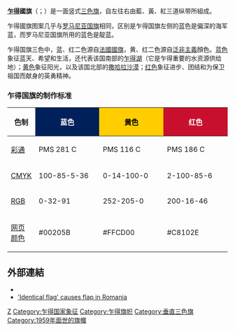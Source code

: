 {{National flag infobox|
Name = 乍得|
Article = 國旗|
Image = Flag of Chad.svg|
Use = 110110|
Symbol = |
Proportion = 2:3|
Adoption = 1959年11月6日|
Design = 由藍、黃、紅三條縱帶組成。|
Diminutive = |
}}
'''[[乍得|乍得]]國旗'''（{{lang-fr|Drapeau du Tchad}}；{{lang-ar|علم تشاد}}）是一面竖式[[三色旗|三色旗]]，自左往右由藍、黃、紅三道纵带所組成。

乍得國旗图案几乎与[[罗马尼亚国旗|罗马尼亚国旗]]相同，区别是乍得国旗左侧的蓝色是偏深的海军蓝，而罗马尼亚国旗所用的蓝色是靛蓝。

乍得国旗三色中，蓝、红二色源自[[法國國旗|法國國旗]]，黄、红二色源自[[泛非主義|泛非主義]]顏色。[[蓝色|蓝色]]象征蓝天、希望和生活，还代表该国南部的[[乍得湖|乍得湖]]（它是乍得重要的水资源供给地）；[[黄色|黄色]]象征阳光，以及该国北部的[[撒哈拉沙漠|撒哈拉沙漠]]；[[红色|红色]]象征进步、团结和为保卫祖国而献身的英勇精神。


===乍得国旗的制作标准===
{| width="600px" border="1" cellpadding="2" cellspacing="0" style="background: #f9f9f9; border: 1px solid #aaaaaa; border-collapse: collapse; white-space: nowrap; text-align: left"
|- style="text-align: center; background: #eee"
! 色制
!style="background:#00205B;color:#FFF;width:150px"| 蓝色
!style="background:#FFCD00;color:#000;width:150px"| 黄色
!style="background:#C8102E;color:#FFF;width:150px"| 红色
|-
| [[彩通|彩通]]
| PMS 281 C
| PMS 116 C
| PMS 186 C
|-
| [[印刷四分色模式|CMYK]]
| 100-85-5-36
| 0-14-100-0
| 2-100-85-6
|-
| [[三原色光模式|RGB]]
| 0-32-91
| 252-205-0
| 200-16-46
|-
| [[网页颜色|网页颜色]]
|#00205B
|#FFCD00
|#C8102E
|}

== 外部連結 ==
* {{FOTW|id=td|title=Chad}}
* [http://news.bbc.co.uk/2/hi/europe/3626821.stm 'Identical flag' causes flap in Romania]{{Wayback|url=http://news.bbc.co.uk/2/hi/europe/3626821.stm |date=20090930002938 }}

{{非洲題目|国旗}}
[[Category:各国国旗|Z]]
[[Category:乍得国家象征|Category:乍得国家象征]]
[[Category:乍得旗帜|Category:乍得旗帜]]
[[Category:垂直三色旗|Category:垂直三色旗]]
[[Category:1959年面世的旗幟|Category:1959年面世的旗幟]]